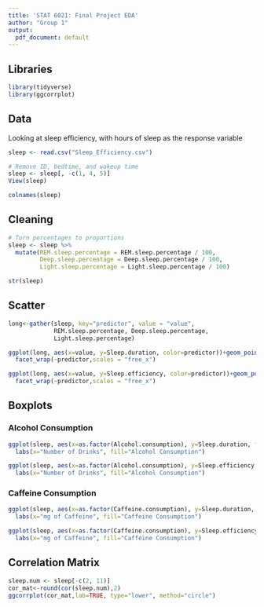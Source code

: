 ```yaml
---
title: 'STAT 6021: Final Project EDA'
author: "Group 1"
output:
  pdf_document: default
---
```


## Libraries

```r
library(tidyverse)
library(ggcorrplot)
```

## Data

Looking at sleep efficiency, with hours of sleep as the response variable

```r
sleep <- read.csv("Sleep_Efficiency.csv")

# Remove ID, bedtime, and wakeup time
sleep <- sleep[, -c(1, 4, 5)]
View(sleep)
```

```r
colnames(sleep)
```

## Cleaning

```r
# Turn percentages to proportions
sleep <- sleep %>% 
  mutate(REM.sleep.percentage = REM.sleep.percentage / 100,
         Deep.sleep.percentage = Deep.sleep.percentage / 100,
         Light.sleep.percentage = Light.sleep.percentage / 100)


```

```r
str(sleep)
```

## Scatter

```r
long<-gather(sleep, key="predictor", value = "value",
             REM.sleep.percentage, Deep.sleep.percentage, 
             Light.sleep.percentage)

ggplot(long, aes(x=value, y=Sleep.duration, color=predictor))+geom_point()+
  facet_wrap(~predictor,scales = "free_x")
```

```r
ggplot(long, aes(x=value, y=Sleep.efficiency, color=predictor))+geom_point()+
  facet_wrap(~predictor,scales = "free_x")
```

## Boxplots

### Alcohol Consumption

```r
ggplot(sleep, aes(x=as.factor(Alcohol.consumption), y=Sleep.duration, fill=as.factor(Alcohol.consumption)))+geom_boxplot(outlier.color="red")+geom_jitter()+
  labs(x="Number of Drinks", fill="Alcohol Consumption")
```

```r
ggplot(sleep, aes(x=as.factor(Alcohol.consumption), y=Sleep.efficiency, fill=as.factor(Alcohol.consumption)))+geom_boxplot(outlier.color="red")+geom_jitter()+
  labs(x="Number of Drinks", fill="Alcohol Consumption")
```

### Caffeine Consumption

```r
ggplot(sleep, aes(x=as.factor(Caffeine.consumption), y=Sleep.duration, fill=as.factor(Caffeine.consumption)))+geom_boxplot(outlier.color="red")+geom_jitter()+
  labs(x="mg of Caffeine", fill="Caffeine Consumption")
```

```r
ggplot(sleep, aes(x=as.factor(Caffeine.consumption), y=Sleep.efficiency, fill=as.factor(Caffeine.consumption)))+geom_boxplot(outlier.color="red")+geom_jitter()+
  labs(x="mg of Caffeine", fill="Caffeine Consumption")
```

## Correlation Matrix

```r
sleep.num <- sleep[-c(2, 11)]
cor_mat<-round(cor(sleep.num),2)
ggcorrplot(cor_mat,lab=TRUE, type="lower", method="circle")
```
